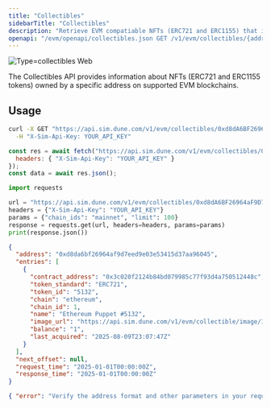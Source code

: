 ```yaml
---
title: "Collectibles"
sidebarTitle: "Collectibles"
description: "Retrieve EVM compatiable NFTs (ERC721 and ERC1155) that include token identifiers, token standard, chain information, balance, and basic token attributes."
openapi: "/evm/openapi/collectibles.json GET /v1/evm/collectibles/{address}"
---
```



![Type=collectibles Web](/images/type=collectibles.webp)

The Collectibles API provides information about NFTs (ERC721 and ERC1155 tokens) owned by a specific address on supported EVM blockchains.

<SupportedChains endpoint="collectibles" />

## Usage

<RequestExample>

```bash cURL
curl -X GET "https://api.sim.dune.com/v1/evm/collectibles/0xd8dA6BF26964aF9D7eEd9e03E53415D37aA96045?chain_ids=mainnet&limit=100" \
  -H "X-Sim-Api-Key: YOUR_API_KEY"
```

```javascript JavaScript
const res = await fetch("https://api.sim.dune.com/v1/evm/collectibles/0xd8dA6BF26964aF9D7eEd9e03E53415D37aA96045?chain_ids=mainnet&limit=100", {
  headers: { "X-Sim-Api-Key": "YOUR_API_KEY" }
});
const data = await res.json();
```

```python Python
import requests

url = "https://api.sim.dune.com/v1/evm/collectibles/0xd8dA6BF26964aF9D7eEd9e03E53415D37aA96045"
headers = {"X-Sim-Api-Key": "YOUR_API_KEY"}
params = {"chain_ids": "mainnet", "limit": 100}
response = requests.get(url, headers=headers, params=params)
print(response.json())
```

</RequestExample>

<ResponseExample>

```json 200
{
  "address": "0xd8da6bf26964af9d7eed9e03e53415d37aa96045",
  "entries": [
    {
      "contract_address": "0x3c020f2124b84bd079985c77f93d4a750512448c",
      "token_standard": "ERC721",
      "token_id": "5132",
      "chain": "ethereum",
      "chain_id": 1,
      "name": "Ethereum Puppet #5132",
      "image_url": "https://api.sim.dune.com/v1/evm/collectible/image/1/0x3c020f2124b84bd079985c77f93d4a750512448c/5132",
      "balance": "1",
      "last_acquired": "2025-08-09T23:07:47Z"
    }
  ],
  "next_offset": null,
  "request_time": "2025-01-01T00:00:00Z",
  "response_time": "2025-01-01T00:00:00Z"
}
```

```json 400
{ "error": "Verify the address format and other parameters in your request" }
```

</ResponseExample>